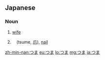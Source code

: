 ==Japanese==

===Noun===
{{ja-noun|h|rom=tsuma}}

# {{ja-def|妻}} [[wife]]
# {{alternative spelling of|つめ|lang=ja|nodot=1}}　(tsume, [[爪]]), [[nail]]

[[zh-min-nan:つま]]
[[eu:つま]]
[[lo:つま]]
[[mg:つま]]
[[ja:つま]]